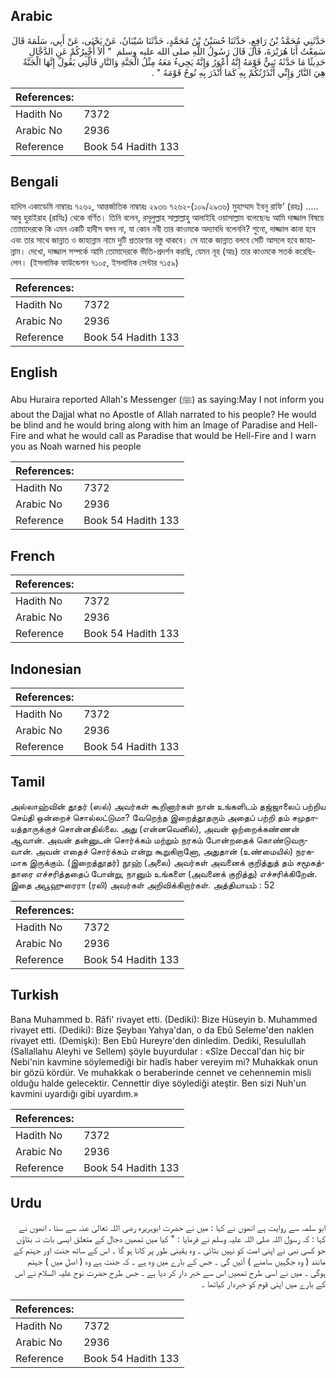 ## Arabic


<div dir="rtl" lang="ar" style={{fontSize:'larger',backgroundColor:'#f8f9fa',padding:20}}>
حَدَّثَنِي مُحَمَّدُ بْنُ رَافِعٍ، حَدَّثَنَا حُسَيْنُ بْنُ مُحَمَّدٍ، حَدَّثَنَا شَيْبَانُ، عَنْ يَحْيَى، عَنْ أَبِي، سَلَمَةَ قَالَ سَمِعْتُ أَبَا هُرَيْرَةَ، قَالَ قَالَ رَسُولُ اللَّهِ صلى الله عليه وسلم ‏ "‏ أَلاَ أُخْبِرُكُمْ عَنِ الدَّجَّالِ حَدِيثًا مَا حَدَّثَهُ نَبِيٌّ قَوْمَهُ إِنَّهُ أَعْوَرُ وَإِنَّهُ يَجِيءُ مَعَهُ مِثْلُ الْجَنَّةِ وَالنَّارِ فَالَّتِي يَقُولُ إِنَّهَا الْجَنَّةُ هِيَ النَّارُ وَإِنِّي أَنْذَرْتُكُمْ بِهِ كَمَا أَنْذَرَ بِهِ نُوحٌ قَوْمَهُ ‏"‏ ‏.‏
</div>
<div style={{backgroundColor:'#f8f9fa',padding:20, marginBottom: 10}}><table> <thead> <tr> <th>References:</th> <th></th> </tr> </thead> <tbody><tr><td>Hadith No</td><td>7372</td></tr><tr><td>Arabic No</td><td>2936</td></tr><tr><td>Reference</td><td>Book 54 Hadith 133</td></tr></tbody></table></div>

## Bengali


<div dir="ltr" lang="bn" style={{fontSize:'larger',backgroundColor:'#f8f9fa',padding:20}}>
হাদিস একাডেমি নাম্বারঃ ৭২৬২, আন্তর্জাতিক নাম্বারঃ ২৯৩৬ ৭২৬২-(১০৯/২৯৩৬) মুহাম্মাদ ইবনু রাফি’ (রহঃ) ..... আবু হুরাইরাহ (রাযিঃ) থেকে বর্ণিত। তিনি বলেন, রসূলুল্লাহ সাল্লাল্লাহু আলাইহি ওয়াসাল্লাম বলেছেনঃ আমি দাজ্জাল বিষয়ে তোমাদেরকে কি এমন একটি হাদীস বলব না, যা কোন নবী তার কাওমকে অদ্যাবধি বলেননি? শুনো, দাজ্জাল কানা হবে এবং তার সাথে জান্নাত ও জাহান্নাম নামে দুটি প্রতারণার বস্তু থাকবে। সে যাকে জান্নাত বলবে সেটি আসলে হবে জাহান্নাম। দেখো, দাজ্জাল সম্পর্কে আমি তোমাদেরকে ভীতি-প্রদর্শন করছি, যেমন নূহ (আঃ) তার কাওমকে সতর্ক করেছিলেন। (ইসলামিক ফাউন্ডেশন ৭১০৫, ইসলামিক সেন্টার ৭১৫৯)
</div>
<div style={{backgroundColor:'#f8f9fa',padding:20, marginBottom: 10}}><table> <thead> <tr> <th>References:</th> <th></th> </tr> </thead> <tbody><tr><td>Hadith No</td><td>7372</td></tr><tr><td>Arabic No</td><td>2936</td></tr><tr><td>Reference</td><td>Book 54 Hadith 133</td></tr></tbody></table></div>

## English


<div dir="ltr" lang="en" style={{fontSize:'larger',backgroundColor:'#f8f9fa',padding:20}}>
Abu Huraira reported Allah's Messenger (ﷺ) as saying:May I not inform you about the Dajjal what no Apostle of Allah narrated to his people? He would be blind and he would bring along with him an Image of Paradise and Hell-Fire and what he would call as Paradise that would be Hell-Fire and I warn you as Noah warned his people
</div>
<div style={{backgroundColor:'#f8f9fa',padding:20, marginBottom: 10}}><table> <thead> <tr> <th>References:</th> <th></th> </tr> </thead> <tbody><tr><td>Hadith No</td><td>7372</td></tr><tr><td>Arabic No</td><td>2936</td></tr><tr><td>Reference</td><td>Book 54 Hadith 133</td></tr></tbody></table></div>

## French


<div dir="ltr" lang="fr" style={{fontSize:'larger',backgroundColor:'#f8f9fa',padding:20}}>

</div>
<div style={{backgroundColor:'#f8f9fa',padding:20, marginBottom: 10}}><table> <thead> <tr> <th>References:</th> <th></th> </tr> </thead> <tbody><tr><td>Hadith No</td><td>7372</td></tr><tr><td>Arabic No</td><td>2936</td></tr><tr><td>Reference</td><td>Book 54 Hadith 133</td></tr></tbody></table></div>

## Indonesian


<div dir="ltr" lang="id" style={{fontSize:'larger',backgroundColor:'#f8f9fa',padding:20}}>

</div>
<div style={{backgroundColor:'#f8f9fa',padding:20, marginBottom: 10}}><table> <thead> <tr> <th>References:</th> <th></th> </tr> </thead> <tbody><tr><td>Hadith No</td><td>7372</td></tr><tr><td>Arabic No</td><td>2936</td></tr><tr><td>Reference</td><td>Book 54 Hadith 133</td></tr></tbody></table></div>

## Tamil


<div dir="ltr" lang="ta" style={{fontSize:'larger',backgroundColor:'#f8f9fa',padding:20}}>
அல்லாஹ்வின் தூதர் (ஸல்) அவர்கள் கூறினார்கள் நான் உங்களிடம் தஜ்ஜாலைப் பற்றிய செய்தி ஒன்றைச் சொல்லட்டுமா? வேறெந்த இறைத்தூதரும் அதைப் பற்றி தம் சமுதாயத்தாருக்குச் சொன்னதில்லை. அது (என்னவெனில்), அவன் ஒற்றைக்கண்ணன் ஆவான். அவன் தன்னுடன் சொர்க்கம் மற்றும் நரகம் போன்றதைக் கொண்டுவருவான். அவன் எதைச் சொர்க்கம் என்று கூறுகிறானோ, அதுதான் (உண்மையில்) நரகமாக இருக்கும். (இறைத்தூதர்) நூஹ் (அலை) அவர்கள் அவனைக் குறித்துத் தம் சமூகத்தாரை எச்சரித்ததைப் போன்று, நானும் உங்களை (அவனைக் குறித்து) எச்சரிக்கிறேன். இதை அபூஹுரைரா (ரலி) அவர்கள் அறிவிக்கிறார்கள். அத்தியாயம் : 52
</div>
<div style={{backgroundColor:'#f8f9fa',padding:20, marginBottom: 10}}><table> <thead> <tr> <th>References:</th> <th></th> </tr> </thead> <tbody><tr><td>Hadith No</td><td>7372</td></tr><tr><td>Arabic No</td><td>2936</td></tr><tr><td>Reference</td><td>Book 54 Hadith 133</td></tr></tbody></table></div>

## Turkish


<div dir="ltr" lang="tr" style={{fontSize:'larger',backgroundColor:'#f8f9fa',padding:20}}>
Bana Muhammed b. Râfi' rivayet etti. (Dediki): Bize Hüseyin b. Muhammed rivayet etti. (Dediki): Bize Şeybaıı Yahya'dan, o da Ebû Seleme'den naklen rivayet etti. (Demişki): Ben Ebû Hureyre'den dinledim. Dediki, Resulullah (Sallallahu Aleyhi ve Sellem) şöyle buyurdular : «Sîze Deccal'dan hiç bir Nebi'nin kavmine söylemediği bir hadîs haber vereyim mi? Muhakkak onun bir gözü kördür. Ve muhakkak o beraberinde cennet ve cehennemin misli olduğu halde gelecektir. Cennettir diye söylediği ateştir. Ben sizi Nuh'un kavmini uyardığı gibi uyardım.»
</div>
<div style={{backgroundColor:'#f8f9fa',padding:20, marginBottom: 10}}><table> <thead> <tr> <th>References:</th> <th></th> </tr> </thead> <tbody><tr><td>Hadith No</td><td>7372</td></tr><tr><td>Arabic No</td><td>2936</td></tr><tr><td>Reference</td><td>Book 54 Hadith 133</td></tr></tbody></table></div>

## Urdu


<div dir="rtl" lang="ur" style={{fontSize:'larger',backgroundColor:'#f8f9fa',padding:20}}>
ابو سلمہ سے روایت ہے انھوں نے کہا : میں نے حضرت ابوہریرہ رضی اللہ تعالیٰ عنہ سے سنا ، انھوں نے کہا : کہ رسول اللہ صلی اللہ علیہ وسلم نے فرمایا : " کیا میں تمھیں دجال کے متعلق ایسی بات نہ بتاؤں جو کسی نبی نے اپنی امت کو نہیں بتائی ۔ وہ یقینی طور پر کانا ہو گا ۔ اس کے ساتھ جنت اور جہنم کے مانند ( وہ جگہیں سامنے ) آئیں گی ۔ جس کے بارے میں وہ ہے ۔ کہ جنت ہے وہ ( اصل میں ) جہنم ہوگی ۔ میں نے اسی طرح تمھیں اس سے خبر دار کر دیا ہے ۔ جس طرح حضرت نوح علیہ السلام نے اس کے بارے میں اپنی قوم کو خبردار کیاتھا ۔
</div>
<div style={{backgroundColor:'#f8f9fa',padding:20, marginBottom: 10}}><table> <thead> <tr> <th>References:</th> <th></th> </tr> </thead> <tbody><tr><td>Hadith No</td><td>7372</td></tr><tr><td>Arabic No</td><td>2936</td></tr><tr><td>Reference</td><td>Book 54 Hadith 133</td></tr></tbody></table></div>